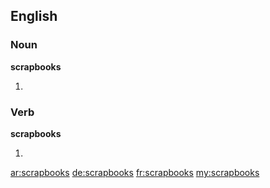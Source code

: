 ==English==

===Noun===
'''scrapbooks'''

# {{plural of|scrapbook}}

===Verb===
'''scrapbooks'''

# {{third-person singular of|scrapbook}}

[[ar:scrapbooks]]
[[de:scrapbooks]]
[[fr:scrapbooks]]
[[my:scrapbooks]]